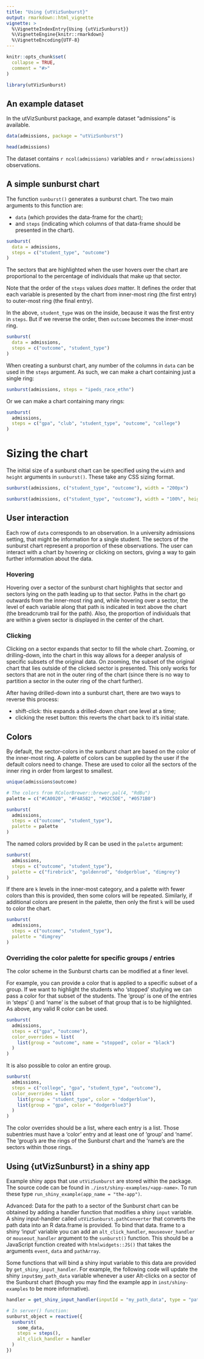 ```yaml
---
title: "Using {utVizSunburst}"
output: rmarkdown::html_vignette
vignette: >
  %\VignetteIndexEntry{Using {utVizSunburst}}
  %\VignetteEngine{knitr::rmarkdown}
  %\VignetteEncoding{UTF-8}
---
```


```r
knitr::opts_chunk$set(
  collapse = TRUE,
  comment = "#>"
)
```

```r
library(utVizSunburst)
```

## An example dataset

In the utVizSunburst package, and example dataset "admissions" is available.

```r
data(admissions, package = "utVizSunburst")

head(admissions)
```

The dataset contains `r ncol(admissions)` variables and `r nrow(admissions)` observations.

## A simple sunburst chart

The function `sunburst()` generates a sunburst chart. The two main arguments to this function are:

- `data` (which provides the data-frame for the chart);
- and `steps` (indicating which columns of that data-frame should be presented in the chart).

```r
sunburst(
  data = admissions,
  steps = c("student_type", "outcome")
)
```

The sectors that are highlighted when the user hovers over the chart are proportional to the
percentage of individuals that make up that sector.

Note that the order of the `steps` values _does_ matter. It defines the order that each variable is
presented by the chart from inner-most ring (the first entry) to outer-most ring (the final entry).

In the above, `student_type` was on the inside, because it was the first entry in `steps`. But if we
reverse the order, then `outcome` becomes the inner-most ring.

```r
sunburst(
  data = admissions,
  steps = c("outcome", "student_type")
)
```

When creating a sunburst chart, any number of the columns in `data` can be used in the `steps`
argument. As such, we can make a chart containing just a single ring:

```r
sunburst(admissions, steps = "ipeds_race_ethn")
```

Or we can make a chart containing many rings:

```r
sunburst(
  admissions,
  steps = c("gpa", "club", "student_type", "outcome", "college")
)
```

# Sizing the chart

The initial size of a sunburst chart can be specified using the `width` and `height` arguments in
`sunburst()`. These take any CSS sizing format.

```r
sunburst(admissions, c("student_type", "outcome"), width = "200px")
```

```r
sunburst(admissions, c("student_type", "outcome"), width = "100%", height = "100%")
```

## User interaction

Each row of `data` corresponds to an observation. In a university admissions setting, that might be
information for a single student. The sectors of the sunburst chart represent a proportion of
these observations. The user can interact with a chart by hovering or clicking on sectors, giving a
way to gain further information about the data.

### Hovering

Hovering over a sector of the sunburst chart highlights that sector and sectors lying on the path
leading up to that sector. Paths in the chart go outwards from the inner-most ring and, while
hovering over a sector, the level of each variable along that path is indicated in text above the
chart (the breadcrumb trail for the path). Also, the proportion of individuals that are within a
given sector is displayed in the center of the chart.

### Clicking

Clicking on a sector expands that sector to fill the whole chart. Zooming, or drilling-down, into
the chart in this way allows for a deeper analysis of specific subsets of the original data. On
zooming, the subset of the original chart that lies outside of the clicked sector is presented. This
only works for sectors that are not in the outer ring of the chart (since there is no way to
partition a sector in the outer ring of the chart further).

After having drilled-down into a sunburst chart, there are two ways to reverse this process:

- shift-click: this expands a drilled-down chart one level at a time;
- clicking the reset button: this reverts the chart back to it's initial state.

## Colors

By default, the sector-colors in the sunburst chart are based on the color of the inner-most ring.
A palette of colors can be supplied by the user if the default colors need to change. These are used
to color all the sectors of the inner ring in order from largest to smallest.

```r
unique(admissions$outcome)

# The colors from RColorBrewer::brewer.pal(4, "RdBu")
palette = c("#CA0020", "#F4A582", "#92C5DE", "#0571B0")

sunburst(
  admissions,
  steps = c("outcome", "student_type"),
  palette = palette
)
```

The named colors provided by R can be used in the `palette` argument:

```r
sunburst(
  admissions,
  steps = c("outcome", "student_type"),
  palette = c("firebrick", "goldenrod", "dodgerblue", "dimgrey")
)
```

If there are `k` levels in the inner-most category, and a palette with fewer colors than this is
provided, then some colors will be repeated. Similarly, if additional colors are present in the
palette, then only the first `k` will be used to color the chart.

```r
sunburst(
  admissions,
  steps = c("outcome", "student_type"),
  palette = "dimgrey"
)
```

### Overriding the color palette for specific groups / entries

The color scheme in the Sunburst charts can be modified at a finer level.

For example, you can provide a color that is applied to a specific subset of a group. If we want to
highlight the students who 'stopped' studying we can pass a color for that subset of the students.
The 'group' is one of the entries in 'steps' () and 'name' is the subset of that group that is to
be highlighted. As above, any valid R color can be used.

```r
sunburst(
  admissions,
  steps = c("gpa", "outcome"),
  color_overrides = list(
    list(group = "outcome", name = "stopped", color = "black")
  )
)
```

It is also possible to color an entire group.

```r
sunburst(
  admissions,
  steps = c("college", "gpa", "student_type", "outcome"),
  color_overrides = list(
    list(group = "student_type", color = "dodgerblue"),
    list(group = "gpa", color = "dodgerblue3")
  )
)
```

The color overrides should be a list, where each entry is a list. Those subentries must have a
'color' entry and at least one of 'group' and 'name'. The 'group's are the rings of the Sunburst
chart and the 'name's are the sectors within those rings.

## Using {utVizSunburst} in a shiny app

Example shiny apps that use `utVizSunburst` are stored within the package. The source code can be
found in `./inst/shiny-examples/<app-name>`. To run these type
`run_shiny_example(app_name = "the-app")`.

Advanced: Data for the path to a sector of the Sunburst chart can be obtained by adding a handler
function that modifies a shiny `input` variable. A shiny input-handler called
`utVizSunburst.pathConverter` that converts the path data into an R data.frame is provided. To bind
that data. frame to a shiny 'input' variable you can add an `alt_click_handler`, `mouseover_handler`
or `mouseout_handler` argument to the `sunburst()` function. This should be a JavaScript function
created with `htmlwidgets::JS()` that takes the arguments `event`, `data` and `pathArray`.

Some functions that will bind a shiny input variable to this data are provided by
`get_shiny_input_handler`. For example, the following code will update the shiny
`input$my_path_data` variable whenever a user Alt-clicks on a sector of the Sunburst chart (though
you may find the example app in `inst/shiny-examples` to be more informative).

```r
handler = get_shiny_input_handler(inputId = "my_path_data", type = "path_data")

# In server() function:
sunburst_object = reactive({
  sunburst(
    some_data,
    steps = steps(),
    alt_click_handler = handler
  )
})
```
